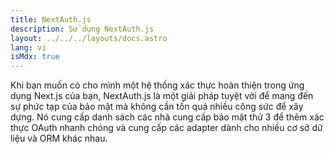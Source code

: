 ```yaml
---
title: NextAuth.js
description: Sử dụng NextAuth.js
layout: ../../../layouts/docs.astro
lang: vi
isMdx: true
---
```



Khi bạn muốn có cho mình một hệ thống xác thực hoàn thiện trong ứng dụng Next.js của bạn, NextAuth.js là một giải pháp tuyệt vời để mang đến sự phức tạp của bảo mật mà không cần tốn quá nhiều công sức để xây dựng. Nó cung cấp danh sách các nhà cung cấp bảo mật thứ 3 để thêm xác thực OAuth nhanh chóng và cung cấp các adapter dành cho nhiều cơ sở dữ liệu và ORM khác nhau.

<Tabs slotOne="Pages Router" slotTwo="App Router" tabName="app-router">
  <Pages slot="1" />
  <AppRouter slot="2" />
</Tabs>
